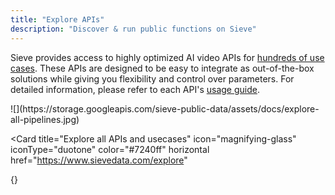 ```yaml
---
title: "Explore APIs"
description: "Discover & run public functions on Sieve"
---
```


Sieve provides access to highly optimized AI video APIs for [hundreds of use cases](https://sievedata.com/explore).
These APIs are designed to be easy to integrate as out-of-the-box solutions while giving you flexibility and control over parameters.
For detailed information, please refer to each API's [usage guide](https://sievedata.com/functions/sieve/autocrop/guide).

<Frame>
  ![](https://storage.googleapis.com/sieve-public-data/assets/docs/explore-all-pipelines.jpg)
</Frame>

<Card
  title="Explore all APIs and usecases"
  icon="magnifying-glass"
  iconType="duotone"
  color="#7240ff"
  horizontal
  href="https://www.sievedata.com/explore"
>
  {}
</Card>
